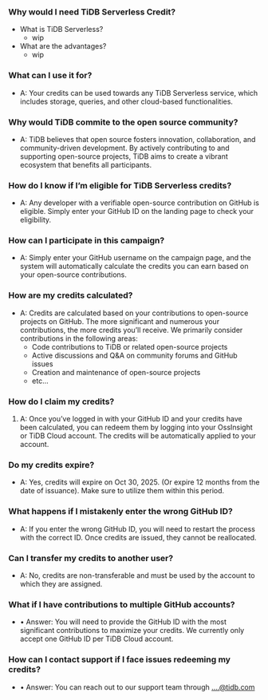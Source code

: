 ### Why would I need TiDB Serverless Credit?
- What is TiDB Serverless?
  - wip
- What are the advantages?
  - wip

### What can I use it for?
- A: Your credits can be used towards any TiDB Serverless service, which includes storage, queries, and other cloud-based functionalities.

### Why would TiDB commite to the open source community?
- A: TiDB believes that open source fosters innovation, collaboration, and community-driven development. By actively contributing to and supporting open-source projects, TiDB aims to create a vibrant ecosystem that benefits all participants.

### How do I know if I’m eligible for TiDB Serverless credits?
- A: Any developer with a verifiable open-source contribution on GitHub is eligible. Simply enter your GitHub ID on the landing page to check your eligibility.

### How can I participate in this campaign?
- A: Simply enter your GitHub username on the campaign page, and the system will automatically calculate the credits you can earn based on your open-source contributions.

### How are my credits calculated?
- A: Credits are calculated based on your contributions to open-source projects on GitHub. The more significant and numerous your contributions, the more credits you’ll receive.  We primarily consider contributions in the following areas:
  - Code contributions to TiDB or related open-source projects
  - Active discussions and Q&A on community forums and GitHub issues
  - Creation and maintenance of open-source projects
  - etc...

### How do I claim my credits?
1. A: Once you’ve logged in with your GitHub ID and your credits have been calculated, you can redeem them by logging into your OssInsight or TiDB Cloud account. The credits will be automatically applied to your account.

### Do my credits expire?
- A: Yes, credits will expire on Oct 30, 2025. (Or expire 12 months from the date of issuance). Make sure to utilize them within this period.

### What happens if I mistakenly enter the wrong GitHub ID?
- A: If you enter the wrong GitHub ID, you will need to restart the process with the correct ID. Once credits are issued, they cannot be reallocated.

### Can I transfer my credits to another user?
- A: No, credits are non-transferable and must be used by the account to which they are assigned.

### What if I have contributions to multiple GitHub accounts?
- • Answer: You will need to provide the GitHub ID with the most significant contributions to maximize your credits. We currently only accept one GitHub ID per TiDB Cloud account.

### How can I contact support if I face issues redeeming my credits?
- • Answer: You can reach out to our support team through ....@tidb.com